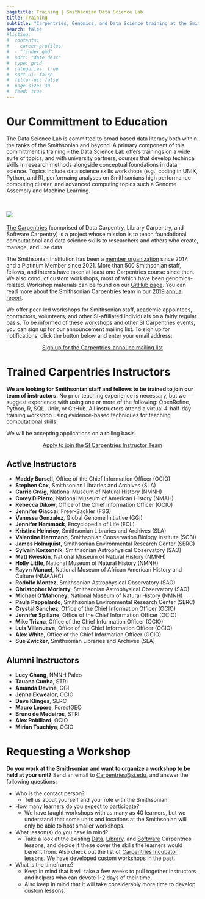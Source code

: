 ```yaml
---
pagetitle: Training | Smithsonian Data Science Lab
title: Training
subtitle: "Carpentries, Genomics, and Data Science training at the Smithsonian"
search: false 
#listing:
#  contents: 
#  - career-profiles
#  - "!index.qmd"
#  sort: "date desc"
#  type: grid
#  categories: true
#  sort-ui: false
#  filter-ui: false
#  page-size: 30
#  feed: true
---
```

# Our Committment to Education
The Data Science Lab is committed to broad based data literacy both within the ranks of the Smithsonian and beyond. A primary component of this committment is training - the Data Science Lab offers trainings on a wide suite of topics, and with university partners, courses that develop techincal skills in research methods alongside conceptual foundations in data science. Topics include data science skills workshops (e.g., coding in UNIX, Python, and R), performaing analyses on Smithsonians high performance computing cluster, and advanced computing topics such a Genome Assembly and Machine Learning.  
\

## ![](https://carpentries.org/assets/img/TheCarpentries.svg)

[The Carpentries](https://carpentries.org/) (comprised of Data Carpentry, Library Carpentry, and Software Carpentry) is a project whose mission is to teach foundational computational and data science skills to researchers and others who create, manage, and use data.

The Smithsonian Institution has been a [member organization](https://carpentries.org/members/) since 2017, and a Platinum Member since 2021. More than 500 Smithsonian staff, fellows, and interns have taken at least one Carpentries course since then. We also conduct custom workshops, most of which have been genomics-related. Workshop materials can be found on our [GitHub page](http://github.com/SmithsonianWorkshops). You can read more about the Smithsonian Carpentries team in our [2019 annual report](https://datascience.si.edu/sites/default/files/si_carpentries_annual_2019.pdf).

We offer peer-led workshops for Smithsonian staff, academic appointees, contractors, volunteers, and other SI-affiliated individuals on a fairly regular basis. To be informed of these workshops and other SI Carpentries events, you can sign up for our announcement mailing list. To sign up for notifications, click the button below and enter your email address:

<center>

[Sign up for the Carpentries-annouce mailing list](https://si-listserv.si.edu/cgi-bin/wa?SUBED1=CARPENTRIES-ANNOUNCE&A=1)

</center>

# Trained Carpentries Instructors
**We are looking for Smithsonian staff and fellows to be trained to join our team of instructors.** No prior teaching experience is necessary, but we suggest experience with using one or more of the following: OpenRefine, Python, R, SQL, Unix, or GitHub. All instructors attend a virtual 4-half-day training workshop using evidence-based techniques for teaching computational skills.

We will be accepting applications on a rolling basis.

<center>


[Apply to join the SI Carpentries Instructor Team](https://forms.office.com/r/Qi9xEmhGpY)

</center>

## Active Instructors
* **Maddy Bursell**, Office of the Chief Information Officer (OCIO)
* **Stephen Cox**, Smithsonian Libraries and Archives (SLA)
* **Carrie Craig**, National Museum of Natural History (NMNH)
* **Corey DiPietro**, National Museum of American History (NMAH)
* **Rebecca Dikow**, Office of the Chief Information Officer (OCIO)
* **Jennifer Giaccai**, Freer-Sackler (FSG)
* **Vanessa Gonzalez**, Global Genome Initiative (GGI)
* **Jennifer Hammock**, Encyclopedia of Life (EOL)
* **Kristina Heinricy**, Smithsonian Libraries and Archives (SLA)
* **Valentine Herrmann**, Smithsonian Conservation Biology Institute (SCBI)
* **James Holmquist**, Smithsonian Environmental Research Center (SERC)
* **Sylvain Korzennik**, Smithsonian Astrophysical Observatory (SAO)
* **Matt Kweskin**, National Museum of Natural History (NMNH)
* **Holly Little**, National Museum of Natural History (NMNH)
* **Rayvn Manuel**, National Museum of African American History and Culture (NMAAHC)
* **Rodolfo Montez**, Smithsonian Astrophysical Observatory (SAO)
* **Christopher Moriarty**, Smithsonian Astrophysical Observatory (SAO)
* **Michael O'Mahoney**, National Museum of Natural History (NMNH)
* **Paula Pappalardo**, Smithsonian Environmental Research Center (SERC)
* **Crystal Sanchez**, Office of the Chief Information Officer (OCIO)
* **Jennifer Spillane**, Office of the Chief Information Officer (OCIO)
* **Mike Trizna**, Office of the Chief Information Officer (OCIO)
* **Luis Villanueva**, Office of the Chief Information Officer (OCIO)
* **Alex White**, Office of the Chief Information Officer (OCIO)
* **Sue Zwicker**, Smithsonian Libraries and Archives (SLA)

## Alumni Instructors
* **Lucy Chang**, NMNH Paleo
* **Tauana Cunha**, STRI
* **Amanda Devine**, GGI
* **Jenna Ekwealor**, OCIO
* **Dave Klinges**, SERC
* **Mauro Lepore**, ForestGEO
* **Bruno de Medeiros**, STRI
* **Alex Robillard**, OCIO
* **Mirian Tsuchiya**, OCIO

# Requesting a Workshop
**Do you work at the Smithsonian and want to organize a workshop to be held at your unit?**
Send an email to [Carpentries@si.edu](mailto:Carpentries@si.edu), and answer the following questions:

* Who is the contact person?
    + Tell us about yourself and your role with the Smithsonian.
* How many learners do you expect to participate?
    + We have taught workshops with as many as 40 learners, but we understand that some units and locations at the Smithsonian will only be able to host smaller workshops.
* What lesson(s) do you have in mind?
    + Take a look at the existing [Data](https://datacarpentry.org/lessons/), [Library](https://librarycarpentry.org/lessons/), and [Software](https://software-carpentry.org/lessons/) Carpentries lessons, and decide if these cover the skills the learners would benefit from. Also check out the list of [Carpentries Incubator](https://carpentries.org/community-lessons/) lessons. We have developed custom workshops in the past.
* What is the timeframe?
    + Keep in mind that it will take a few weeks to pull together instructors and helpers who can devote 1-2 days of their time.
    + Also keep in mind that it will take considerably more time to develop custom lessons.